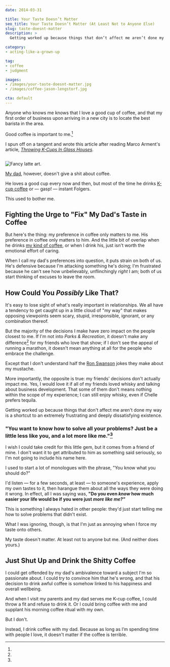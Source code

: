 ```yaml
---
date: 2014-03-31

title: Your Taste Doesn’t Matter
seo_title: Your Taste Doesn’t Matter (At Least Not to Anyone Else)
slug: taste-doesnt-matter
description: >
  Getting worked up because things that don’t affect me aren’t done my way is a shortcut to an extremely frustrating and deeply dissatisfying existence.

category:
- acting-like-a-grown-up

tag:
- coffee
- judgment

images:
- /images/your-taste-doesnt-matter.jpg
- /images/coffee-jason-lengstorf.jpg

cta: default
---
```



Anyone who knows me knows that I love a good cup of coffee, and that my first
order of business upon arriving in a new city is to locate the best barista in
the area.

Good coffee is important to me.[^marco-arment]

[^marco-arment]:
  I spun off on a tangent and wrote this article after reading Marco Arment's article, [_Throwing K-Cups In Glass Houses_][1].

<Image credit="Jason Lengstorf">

![Fancy latte art.](images/coffee-jason-lengstorf.jpg)

</Image>

[My dad][2], however, doesn't give a shit about coffee.

He loves a good cup every now and then, but most of the time he drinks [K-cup
coffee][3] or — gasp! — instant Folgers.

This used to bother me.

## Fighting the Urge to "Fix" My Dad's Taste in Coffee

But here's the thing: my preference in coffee only matters to me. His preference
in coffee only matters to him. And the little bit of overlap when he drinks [my
kind of coffee][4], or when I drink his, just isn't worth the emotional effort
of caring.

When I call my dad's preferences into question, it puts strain on both of us.
He's defensive because I'm attacking something he's doing; I'm frustrated
because he can't see how unbelievably, unflinchingly _right_ I am; both of us
start thinking of excuses to leave the room.

## How Could You _Possibly_ Like That?

It's easy to lose sight of what's really important in relationships. We all have
a tendency to get caught up in a little cloud of "my way" that makes opposing
viewpoints seem scary, stupid, irresponsible, ignorant, or any combination
thereof.

But the majority of the decisions I make have zero impact on the people closest
to me. If I'm not into _Parks & Recreation_, it doesn't make any
difference[^mustache] for my friends who love that show; if I don't see the
appeal of running a marathon, it doesn't mean anything at all for the people who
embrace the challenge.

[^mustache]:
  Except that I don't understand half the [Ron Swanson][5] jokes they make about my mustache.

More importantly, the opposite is true: my friends' decisions don't actually
impact me. Yes, I would love it if all of my friends loved whisky and talking
about business development. That some of them don't means nothing within the
scope of my experience; I can still enjoy whisky, even if Chelle prefers
tequila.

Getting worked up because things that don't affect me aren't done my way is a
shortcut to an extremely frustrating and deeply dissatisfying existence.

### "You want to know how to solve all your problems? Just be a little less like you, and a lot more like me."[^attribution]

[^attribution]:
  I wish I could take credit for this little gem, but it comes from a friend of mine. I don't want it to get attributed to him as something said seriously, so I'm not going to include his name here.

I used to start a lot of monologues with the phrase, "You know what you should
do?"

I'd listen — for a few seconds, at least — to someone's experience, apply my own
tastes to it, then harangue them about all the ways they were doing it wrong. In
effect, all I was saying was, **"Do you even _know_ how much easier your life
would be if you were just _more like me?"_**

This is something I always hated in other people: they'd just start telling me
how to solve problems that didn't exist.

What I was ignoring, though, is that I'm just as annoying when I force my taste
onto others.

My taste doesn't matter. At least not to anyone but me. (And neither does
yours.)

## Just Shut Up and Drink the Shitty Coffee

I could get offended by my dad's ambivalence toward a subject I'm so passionate
about. I could try to convince him that he's wrong, and that his decision to
drink awful coffee is somehow linked to his happiness and overall wellbeing.

And when I visit my parents and my dad serves me K-cup coffee, I could throw a
fit and refuse to drink it. Or I could bring coffee with me and supplant his
morning coffee ritual with my own.

But I don't.

Instead, I drink coffee with my dad. Because as long as I’m spending time with
people I love, it doesn't matter if the coffee is terrible.

[1]: http://www.marco.org/2014/03/31/throwing-k-cups-in-glass-houses
[2]: http://wallywhitefish.com/
[3]: http://www.keurig.com/shop/k-cups/all-k-cups
[4]: http://www.heartroasters.com/
[5]: https://youtu.be/bwGat4i8pJI
